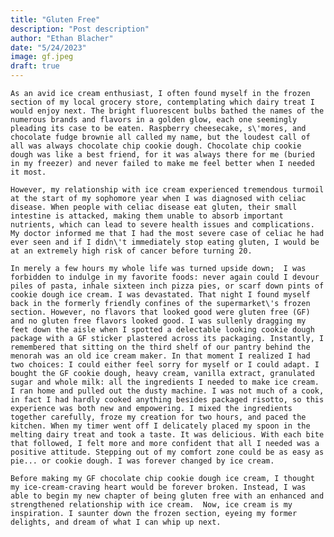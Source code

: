 ```yaml
---
title: "Gluten Free"
description: "Post description"
author: "Ethan Blacher"
date: "5/24/2023"
image: gf.jpeg
draft: true
---
```


```         
As an avid ice cream enthusiast, I often found myself in the frozen section of my local grocery store, contemplating which dairy treat I would enjoy next. The bright fluorescent bulbs bathed the names of the numerous brands and flavors in a golden glow, each one seemingly pleading its case to be eaten. Raspberry cheesecake, s\'mores, and chocolate fudge brownie all called my name, but the loudest call of all was always chocolate chip cookie dough. Chocolate chip cookie dough was like a best friend, for it was always there for me (buried in my freezer) and never failed to make me feel better when I needed it most.  

However, my relationship with ice cream experienced tremendous turmoil at the start of my sophomore year when I was diagnosed with celiac disease. When people with celiac disease eat gluten, their small intestine is attacked, making them unable to absorb important nutrients, which can lead to severe health issues and complications. My doctor informed me that I had the most severe case of celiac he had ever seen and if I didn\'t immediately stop eating gluten, I would be at an extremely high risk of cancer before turning 20.

In merely a few hours my whole life was turned upside down;  I was forbidden to indulge in my favorite foods: never again could I devour piles of pasta, inhale sixteen inch pizza pies, or scarf down pints of cookie dough ice cream. I was devastated. That night I found myself back in the formerly friendly confines of the supermarket\'s frozen section. However, no flavors that looked good were gluten free (GF) and no gluten free flavors looked good. I was sullenly dragging my feet down the aisle when I spotted a delectable looking cookie dough package with a GF sticker plastered across its packaging. Instantly, I remembered that sitting on the third shelf of our pantry behind the menorah was an old ice cream maker. In that moment I realized I had two choices: I could either feel sorry for myself or I could adapt. I bought the GF cookie dough, heavy cream, vanilla extract, granulated sugar and whole milk: all the ingredients I needed to make ice cream. I ran home and pulled out the dusty machine. I was not much of a cook, in fact I had hardly cooked anything besides packaged risotto, so this experience was both new and empowering. I mixed the ingredients together carefully, froze my creation for two hours, and paced the kitchen. When my timer went off I delicately placed my spoon in the melting dairy treat and took a taste. It was delicious. With each bite that followed, I felt more and more confident that all I needed was a positive attitude. Stepping out of my comfort zone could be as easy as pie... or cookie dough. I was forever changed by ice cream. 

Before making my GF chocolate chip cookie dough ice cream, I thought my ice-cream-craving heart would be forever broken. Instead, I was able to begin my new chapter of being gluten free with an enhanced and strengthened relationship with ice cream.  Now, ice cream is my inspiration. I saunter down the frozen section, eyeing my former delights, and dream of what I can whip up next. 
```

